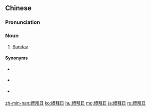 {{also|礼拜日}}
==Chinese==
{{zh-forms|s=礼拜日|type=21}}

===Pronunciation===
{{zh-pron
|m=lǐbàirì
|c=lai5 baai3 jat6
|h=pfs=lî-pai-ngit
|mn=qz,tp,xm:lé-pài-li̍t/kh,zz:lé-pài-ji̍t
|cat=n
}}

===Noun===
{{zh-noun}}

# [[Sunday]]

====Synonyms====
* {{qualifier|colloquial}} {{zh-l|禮拜天}}
* {{qualifier|formal}} {{zh-l|星期日}}
* {{qualifier|informal}} {{zh-l|星期天}}

{{zh-cat|Days of the week}}

[[zh-min-nan:禮拜日]]
[[ko:禮拜日]]
[[hu:禮拜日]]
[[mg:禮拜日]]
[[ja:禮拜日]]
[[ro:禮拜日]]
